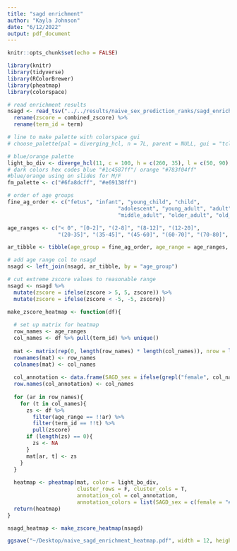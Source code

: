 ```yaml
---
title: "sagd enrichment"
author: "Kayla Johnson"
date: "6/12/2022"
output: pdf_document
---
```


```r
knitr::opts_chunk$set(echo = FALSE)

library(knitr)
library(tidyverse)
library(RColorBrewer)
library(pheatmap)
library(colorspace)
```

```r
# read enrichment results
nsagd <- read_tsv("../../results/naive_sex_prediction_ranks/sagd_enrichment.tsv") %>% 
  rename(zscore = combined_zscore) %>% 
  rename(term_id = term)

# line to make palette with colorspace gui
# choose_palette(pal = diverging_hcl, n = 7L, parent = NULL, gui = "tcltk")

# blue/orange palette
light_bo_div <- diverge_hcl(11, c = 100, h = c(260, 35), l = c(50, 90), rev = T)
# dark colors hex codes blue "#1c4587ff"/ orange "#783f04ff"
#blue/orange using on slides for M/F
fm_palette <- c("#6fa8dcff", "#e69138ff")

# order of age groups
fine_ag_order <- c("fetus", "infant", "young_child", "child", 
                                   "adolescent", "young_adult", "adult", 
                                   "middle_adult", "older_adult", "old_adult", "elderly")

age_ranges <- c("< 0", "[0-2]", "(2-8]", "(8-12]", "(12-20]", 
                "(20-35]", "(35-45]", "(45-60]", "(60-70]", "(70-80]", "> 80")

ar_tibble <- tibble(age_group = fine_ag_order, age_range = age_ranges, ag_number = c(1:11))

# add age range col to nsagd
nsagd <- left_join(nsagd, ar_tibble, by = "age_group")

# cut extreme zscore values to reasonable range
nsagd <- nsagd %>% 
  mutate(zscore = ifelse(zscore > 5, 5, zscore)) %>% 
  mutate(zscore = ifelse(zscore < -5, -5, zscore))
```

```r
make_zscore_heatmap <- function(df){
  
  # set up matrix for heatmap
  row_names <- age_ranges
  col_names <- df %>% pull(term_id) %>% unique()
  
  mat <- matrix(rep(0, length(row_names) * length(col_names)), nrow = length(row_names))
  rownames(mat) <- row_names
  colnames(mat) <- col_names
  
  col_annotation <- data.frame(SAGD_sex = ifelse(grepl("female", col_names), "female", "male"))
  row.names(col_annotation) <- col_names
  
  for (ar in row_names){
    for (t in col_names){
      zs <- df %>% 
        filter(age_range == !!ar) %>% 
        filter(term_id == !!t) %>% 
        pull(zscore)
      if (length(zs) == 0){
        zs <- NA
      }
      mat[ar, t] <- zs
    }
  }
  
  heatmap <- pheatmap(mat, color = light_bo_div, 
                      cluster_rows = F, cluster_cols = T,
                      annotation_col = col_annotation,
                      annotation_colors = list(SAGD_sex = c(female = "#6fa8dcff", male = "#e69138ff")))
  return(heatmap)
}
```

```r
nsagd_heatmap <- make_zscore_heatmap(nsagd)
```

```r
ggsave("~/Desktop/naive_sagd_enrichment_heatmap.pdf", width = 12, height = 6, plot = nsagd_heatmap)
```



